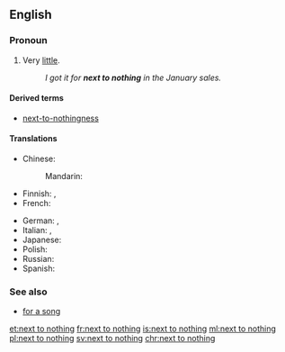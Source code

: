 ==English==

===Pronoun===
{{en-pron|head=[[next to]] [[nothing]]}}

# {{label|en|idiomatic}} Very [[little#Determiner|little]].
#: ''I got it for '''next to nothing''' in the January sales.''

====Derived terms====
* [[next-to-nothingness]]

====Translations====
{{trans-top|very little}}
* Chinese:
*: Mandarin: {{t+|cmn|微乎其微|tr=wēihūqíwēi|sc=Hani}}
* Finnish: {{t|fi|[[melkein]] [[ilmaiseksi]]}} {{qualifier|of money, "almost free"}}, {{t|fi|yhtä tyhjän kanssa}}
* French: {{t+|fr|trois fois rien}}
{{trans-mid}}
* German: {{t|de|so gut wie nichts}}, {{t|de|fast nichts}}
* Italian: {{t|it|quasi niente}}, {{t|it|una miseria}}
* Japanese: {{t|ja|ほとんど何もない|tr=ほとんどなにもない, hotondo nani mo nai|sc=Jpan}}
* Polish: {{t|pl|prawie nic}}
* Russian: {{t|ru|почти́ ничего́|tr=počtí ničevó}}
* Spanish: {{t|es|casi nada}}
{{trans-bottom}}

===See also===
* [[for a song]]

[[et:next to nothing]]
[[fr:next to nothing]]
[[is:next to nothing]]
[[ml:next to nothing]]
[[pl:next to nothing]]
[[sv:next to nothing]]
[[chr:next to nothing]]